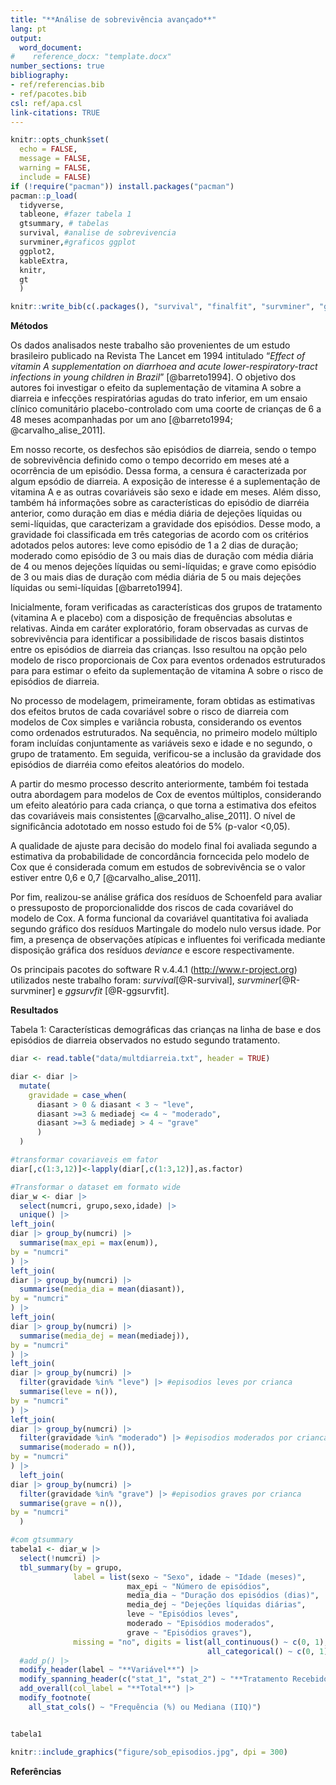 ```yaml
---
title: "**Análise de sobrevivência avançado**"
lang: pt
output:
  word_document:
#    reference_docx: "template.docx"
number_sections: true
bibliography: 
- ref/referencias.bib
- ref/pacotes.bib
csl: ref/apa.csl
link-citations: TRUE
---
```


```r
knitr::opts_chunk$set(
  echo = FALSE,
  message = FALSE,
  warning = FALSE,
  include = FALSE)
if (!require("pacman")) install.packages("pacman")
pacman::p_load(
  tidyverse,
  tableone, #fazer tabela 1
  gtsummary, # tabelas
  survival, #analise de sobrevivencia
  survminer,#graficos ggplot
  ggplot2,
  kableExtra,
  knitr,
  gt
  )
```

```r
knitr::write_bib(c(.packages(), "survival", "finalfit", "survminer", "ggsurvfit"), "ref/pacotes.bib")
```

**Métodos**

Os dados analisados neste trabalho são provenientes de um estudo brasileiro publicado na Revista The Lancet em 1994 intitulado "*Effect of vitamin A supplementation on diarrhoea and acute lower-respiratory-tract infections in young children in Brazil*" [@barreto1994]. O objetivo dos autores foi investigar o efeito da suplementação de vitamina A sobre a diarreia e infecções respiratórias agudas do trato inferior, em um ensaio clínico comunitário placebo-controlado com uma coorte de crianças de 6 a 48 meses acompanhadas por um ano [@barreto1994; @carvalho_alise_2011].

Em nosso recorte, os desfechos são episódios de diarreia, sendo o tempo de sobrevivência definido como o tempo decorrido em meses até a ocorrência de um episódio. Dessa forma, a censura é caracterizada por algum epsódio de diarreia. A exposição de interesse é a suplementação de vitamina A e as outras covariáveis são sexo e idade em meses. Além disso, também há informações sobre as características do episódio de diarréia anterior, como duração em dias e média diária de dejeções líquidas ou semi-líquidas, que caracterizam a gravidade dos episódios. Desse modo, a gravidade foi classificada em três categorias de acordo com os critérios adotados pelos autores: leve como episódio de 1 a 2 dias de duração; moderado como episódio de 3 ou mais dias de duração com média diária de 4 ou menos dejeções líquidas ou semi-líquidas; e grave como episódio de 3 ou mais dias de duração com média diária de 5 ou mais dejeções líquidas ou semi-líquidas [@barreto1994].

Inicialmente, foram verificadas as características dos grupos de tratamento (vitamina A e placebo) com a disposição de frequências absolutas e relativas. Ainda em caráter exploratório, foram observadas as curvas de sobrevivência para identificar a possibilidade de riscos basais distintos entre os episódios de diarreia das crianças. Isso resultou na opção pelo modelo de risco proporcionais de Cox para eventos ordenados estruturados para para estimar o efeito da suplementação de vitamina A sobre o risco de episódios de diarreia.

No processo de modelagem, primeiramente, foram obtidas as estimativas dos efeitos brutos de cada covariável sobre o risco de diarreia com modelos de Cox simples e variância robusta, considerando os eventos como ordenados estruturados. Na sequência, no primeiro modelo múltiplo foram incluídas conjuntamente as variáveis sexo e idade e no segundo, o grupo de tratamento. Em seguida, verificou-se a inclusão da gravidade dos episódios de diarréia como efeitos aleatórios do modelo.

A partir do mesmo processo descrito anteriormente, também foi testada outra abordagem para modelos de Cox de eventos múltiplos, considerando um efeito aleatório para cada criança, o que torna a estimativa dos efeitos das covariáveis mais consistentes [@carvalho_alise_2011]. O nível de significância adototado em nosso estudo foi de 5% (p-valor \<0,05).

A qualidade de ajuste para decisão do modelo final foi avaliada segundo a estimativa da probabilidade de concordância forncecida pelo modelo de Cox que é considerada comum em estudos de sobrevivência se o valor estiver entre 0,6 e 0,7 [@carvalho_alise_2011].

Por fim, realizou-se análise gráfica dos resíduos de Schoenfeld para avaliar o pressuposto de proporcionalidde dos riscos de cada covariável do modelo de Cox. A forma funcional da covariável quantitativa foi avaliada segundo gráfico dos resíduos Martingale do modelo nulo versus idade. Por fim, a presença de observações atípicas e influentes foi verificada mediante disposição gráfica dos resíduos *deviance* e escore respectivamente.

Os principais pacotes do software R v.4.4.1 ([http://www.r-project.org](http://www.r-project.org/)) utilizados neste trabalho foram: *survival*[@R-survival], *survminer*[@R-survminer] e *ggsurvfit* [@R-ggsurvfit].

**Resultados**

Tabela 1: Características demográficas das crianças na linha de base e dos episódios de diarreia observados no estudo segundo tratamento.

```r
diar <- read.table("data/multdiarreia.txt", header = TRUE)

diar <- diar |>
  mutate(
    gravidade = case_when(
      diasant > 0 & diasant < 3 ~ "leve",
      diasant >=3 & mediadej <= 4 ~ "moderado",
      diasant >=3 & mediadej > 4 ~ "grave"
      )
  )

#transformar covariaveis em fator
diar[,c(1:3,12)]<-lapply(diar[,c(1:3,12)],as.factor)

#Transformar o dataset em formato wide
diar_w <- diar |> 
  select(numcri, grupo,sexo,idade) |> 
  unique() |> 
left_join(
diar |> group_by(numcri) |> 
  summarise(max_epi = max(enum)),
by = "numcri"
) |> 
left_join(
diar |> group_by(numcri) |> 
  summarise(media_dia = mean(diasant)),
by = "numcri"
) |> 
left_join(
diar |> group_by(numcri) |> 
  summarise(media_dej = mean(mediadej)),
by = "numcri"
) |> 
left_join(
diar |> group_by(numcri) |>
  filter(gravidade %in% "leve") |> #episodios leves por crianca
  summarise(leve = n()),
by = "numcri"
) |> 
left_join(
diar |> group_by(numcri) |>
  filter(gravidade %in% "moderado") |> #episodios moderados por crianca
  summarise(moderado = n()),
by = "numcri"
) |> 
  left_join(
diar |> group_by(numcri) |>
  filter(gravidade %in% "grave") |> #episodios graves por crianca
  summarise(grave = n()),
by = "numcri"
  )

#com gtsummary
tabela1 <- diar_w |>
  select(!numcri) |> 
  tbl_summary(by = grupo, 
              label = list(sexo ~ "Sexo", idade ~ "Idade (meses)",
                          max_epi ~ "Número de episódios",
                          media_dia ~ "Duração dos episódios (dias)",
                          media_dej ~ "Dejeções líquidas diárias",
                          leve ~ "Episódios leves",
                          moderado ~ "Episódios moderados",
                          grave ~ "Episódios graves"),
              missing = "no", digits = list(all_continuous() ~ c(0, 1),
                                            all_categorical() ~ c(0, 1))) |> 
  #add_p() |> 
  modify_header(label ~ "**Variável**") |> 
  modify_spanning_header(c("stat_1", "stat_2") ~ "**Tratamento Recebido**") |> 
  add_overall(col_label = "**Total**") |> 
  modify_footnote(
    all_stat_cols() ~ "Frequência (%) ou Mediana (IIQ)")


tabela1 
```

```r

knitr::include_graphics("figure/sob_episodios.jpg", dpi = 300)
```

**Referências**
